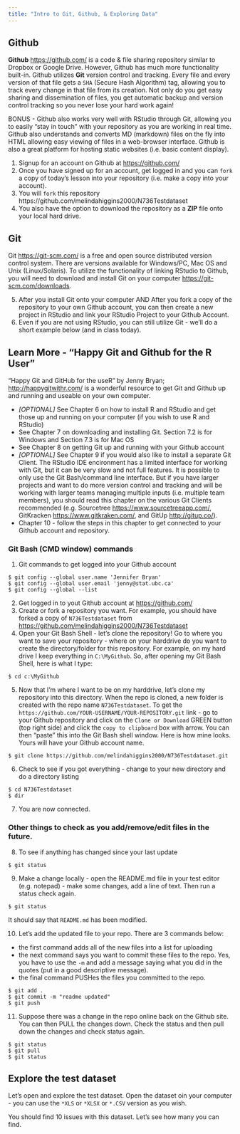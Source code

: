 ```yaml
---
title: "Intro to Git, Github, & Exploring Data"
---
```


## <i class="fa fa-github fa-1x"></i> Github

**Github** [https://github.com/](https://github.com/) is a code & file sharing repository similar to Dropbox or Google Drive. However, Github has much more functionality built-in. Github utilizes <i class="fa fa-git-square fa-1x"></i> **Git** version control and tracking. Every file and every version of that file gets a `SHA` (Secure Hash Algorithm) tag, allowing you to track every change in that file from its creation. Not only do you get easy sharing and dissemination of files, you get automatic backup and version control tracking so you never lose your hard work again!

BONUS - Github also works very well with RStudio through Git, allowing you to easily "stay in touch" with your repository as you are working in real time. Github also understands and converts MD (markdown) files on the fly into HTML allowing easy viewing of files in a web-browser interface. Github is also a great platform for hosting static websites (i.e. basic content display). 

1. Signup for an account on Github at [https://github.com/](https://github.com/)
2. Once you have signed up for an account, get logged in and you can `fork` a copy of today's lesson into your repository (i.e. make a copy into your account). 
3. You will `fork` this repository https://github.com/melindahiggins2000/N736Testdataset 
4. You also have the option to download the repository as a **ZIP** file onto your local hard drive.

## <i class="fa fa-git-square fa-1x"></i> Git

Git [https://git-scm.com/](https://git-scm.com/) is a free and open source distributed version control system. There are versions available for Windows/PC, Mac OS and Unix (Linux/Solaris). To utilize the functionality of linking RStudio to Github, you will need to download and install Git on your computer [https://git-scm.com/downloads](https://git-scm.com/downloads).

5. After you install Git onto your computer AND After you fork a copy of the repository to your own Github account, you can then create a new project in RStudio and link your RStudio Project to your Github Account.
6. Even if you are not using RStudio, you can still utilize Git - we'll do a short example below (and in class today).

## Learn More - "Happy Git and Github for the R User"

"Happy Git and GitHub for the useR" by Jenny Bryan; [http://happygitwithr.com/](http://happygitwithr.com/) is a wonderful resource to get Git and Github up and running and useable on your own computer. 

* _[OPTIONAL]_ See Chapter 6 on how to install R and RStudio and get those up and running on your computer (if you wish to use R and RStudio)
* See Chapter 7 on downloading and installing Git. Section 7.2 is for Windows and Section 7.3 is for Mac OS
* See Chapter 8 on getting Git up and running with your Github account
* _[OPTIONAL]_ See Chapter 9 if you would also like to install a separate Git Client. The RStudio IDE encironment has a limited interface for working with Git, but it can be very slow and not full features. It is possible to only use the Git Bash/command line interface. But if you have larger projects and want to do more version control and tracking and will be working with larger teams managing multiple inputs (i.e. multiple team members), you should read this chapter on the various Git Clients recommended (e.g. Sourcetree [https://www.sourcetreeapp.com/](https://www.sourcetreeapp.com/), GitKracken [https://www.gitkraken.com/](https://www.gitkraken.com/), and GitUp [http://gitup.co/](http://gitup.co/)).
* Chapter 10 - follow the steps in this chapter to get connected to your Github account and repository.

### Git Bash (CMD window) commands

1. Git commands to get logged into your Github account

```
$ git config --global user.name 'Jennifer Bryan'
$ git config --global user.email 'jenny@stat.ubc.ca'
$ git config --global --list
```

2. Get logged in to yout Github account at [https://github.com/](https://github.com/)
3. Create or fork a repository you want. For example, you should have forked a copy of `N736Testdataset` from [https://github.com/melindahiggins2000/N736Testdataset](https://github.com/melindahiggins2000/N736Testdataset)
4. Open your Git Bash Shell - let's clone the repository! Go to where you want to save your repository - where on your harddrive do you want to create the directory/folder for this repository. For example, on my hard drive I keep everything in `C:\MyGithub`. So, after opening my Git Bash Shell, here is what I type:

```
$ cd c:\MyGithub
```

5. Now that I'm where I want to be on my harddrive, let's clone my repository into this directory. When the repo is cloned, a new folder is created with the repo name `N736Testdataset`. To get the `https://github.com/YOUR-USERNAME/YOUR-REPOSITORY.git` link - go to your Github repository and click on the `Clone or Download` GREEN button (top right side) and click the `copy to clipboard` box with arrow. You can then "paste" this into the Git Bash shell window. Here is how mine looks. Yours will have your Github account name.

```
$ git clone https://github.com/melindahiggins2000/N736Testdataset.git
```

6. Check to see if you got everything - change to your new directory and do a directory listing

```
$ cd N736Testdataset
$ dir
```

7. You are now connected.

### Other things to check as you add/remove/edit files in the future.

8. To see if anything has changed since your last update

```
$ git status
```

9. Make a change locally - open the README.md file in your test editor (e.g. notepad) - make some changes, add a line of text. Then run a status check again.

```
$ git status
```
It should say that `README.md` has been modified.

10. Let's add the updated file to your repo. There are 3 commands below:

* the first command adds all of the new files into a list for uploading
* the next command says you want to commit these files to the repo. Yes, you have to use the `-m` and add a message saying what you did in the quotes (put in a good descriptive message).
* the final command PUSHes the files you committed to the repo.

```
$ git add .
$ git commit -m "readme updated"
$ git push
```

11. Suppose there was a change in the repo online back on the Github site. You can then PULL the changes down. Check the status and then pull down the changes and check status again.

```
$ git status
$ git pull
$ git status
```

## Explore the test dataset

Let's open and explore the test dataset. Open the dataset oin your computer - you can use the `*XLS` or `*XLSX` or `*.CSV` version as you wish.

You should find 10 issues with this dataset. Let's see how many you can find.



